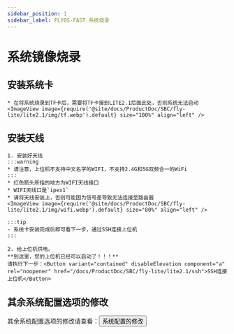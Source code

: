 ```yaml
---
sidebar_position: 1
sidebar_label: FLYOS-FAST 系统烧录
---
```








# 系统镜像烧录

<FASTFASLH name="H3" />

            
## 安装系统卡


    * 在将系统烧录到TF卡后，需要将TF卡接到LITE2.1后面此处，否则系统无法启动
    <ImageView image={require('@site/docs/ProductDoc/SBC/fly-lite/lite2.1/img/tf.webp').default} size="100%" align="left" />  

## 安装天线

    1. 安装好天线
    :::warning
    * 请注意，上位机不支持中文名字的WIFI，不支持2.4G和5G双频合一的WiFi
    :::
    * 红色箭头所指的地方为WIFI天线接口
    * WIFI天线口是`ipex1`
    * 请将天线安装上，否则可能因为信号差导致无法连接至路由器
    <ImageView image={require('@site/docs/ProductDoc/SBC/fly-lite/lite2.1/img/wifi.webp').default} size="80%" align="left" /> 

    :::tip
    - 系统卡安装完成后即可看下一步，通过SSH连接上位机
    :::

    2. 给上位机供电。  
    **到这里，您的上位机已经可以启动了！！！**  
    请执行下一步：<Button variant="contained" disableElevation component="a" rel="noopener" href="/docs/ProductDoc/SBC/fly-lite/lite2.1/ssh">SSH连接上位机</Button>

## 其余系统配置选项的修改

其余系统配置选项的修改请查看：<Button variant="contained" disableElevation component="a" rel="noopener" href="/docs/ProductDoc/SBC/fly-lite/lite2/flyos/fast_config">系统配置的修改</Button>

